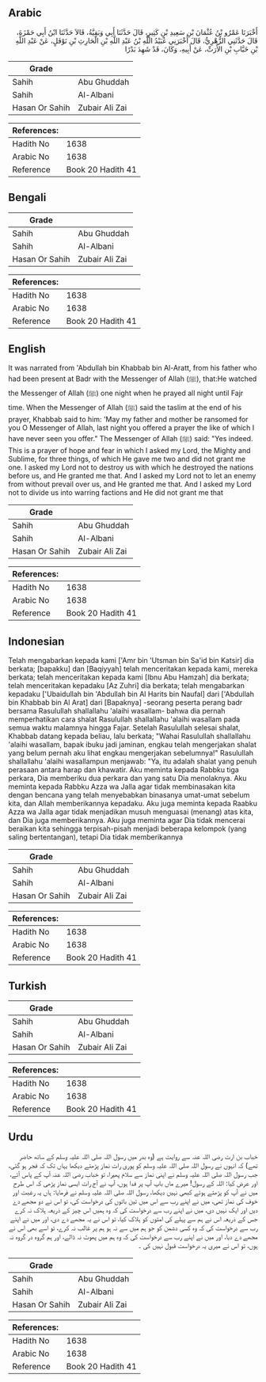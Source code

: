 ## Arabic


<div dir="rtl" lang="ar" style={{fontSize:'larger',backgroundColor:'#f8f9fa',padding:20}}>
أَخْبَرَنَا عَمْرُو بْنُ عُثْمَانَ بْنِ سَعِيدِ بْنِ كَثِيرٍ، قَالَ حَدَّثَنَا أَبِي وَبَقِيَّةُ، قَالاَ حَدَّثَنَا ابْنُ أَبِي حَمْزَةَ، قَالَ حَدَّثَنِي الزُّهْرِيُّ، قَالَ أَخْبَرَنِي عُبَيْدُ اللَّهِ بْنُ عَبْدِ اللَّهِ بْنِ الْحَارِثِ بْنِ نَوْفَلٍ، عَنْ عَبْدِ اللَّهِ بْنِ خَبَّابِ بْنِ الأَرَتِّ، عَنْ أَبِيهِ، وَكَانَ، قَدْ شَهِدَ بَدْرًا
</div>
<div style={{backgroundColor:'#f8f9fa',padding:20, marginBottom: 10}}><table> <thead> <tr> <th>Grade</th> <th></th> </tr> </thead> <tbody> <tr><td>Sahih</td><td>Abu Ghuddah</td></tr><tr><td>Sahih</td><td>Al-Albani</td></tr><tr><td>Hasan Or Sahih</td><td>Zubair Ali Zai</td></tr></tbody></table><table> <thead> <tr> <th>References:</th> <th></th> </tr> </thead> <tbody><tr><td>Hadith No</td><td>1638</td></tr><tr><td>Arabic No</td><td>1638</td></tr><tr><td>Reference</td><td>Book 20 Hadith 41</td></tr></tbody></table></div>

## Bengali


<div dir="ltr" lang="bn" style={{fontSize:'larger',backgroundColor:'#f8f9fa',padding:20}}>

</div>
<div style={{backgroundColor:'#f8f9fa',padding:20, marginBottom: 10}}><table> <thead> <tr> <th>Grade</th> <th></th> </tr> </thead> <tbody> <tr><td>Sahih</td><td>Abu Ghuddah</td></tr><tr><td>Sahih</td><td>Al-Albani</td></tr><tr><td>Hasan Or Sahih</td><td>Zubair Ali Zai</td></tr></tbody></table><table> <thead> <tr> <th>References:</th> <th></th> </tr> </thead> <tbody><tr><td>Hadith No</td><td>1638</td></tr><tr><td>Arabic No</td><td>1638</td></tr><tr><td>Reference</td><td>Book 20 Hadith 41</td></tr></tbody></table></div>

## English


<div dir="ltr" lang="en" style={{fontSize:'larger',backgroundColor:'#f8f9fa',padding:20}}>
It was narrated from 'Abdullah bin Khabbab bin Al-Aratt, from his father who had been present at Badr with the Messenger of Allah (ﷺ), that:He watched the Messenger of Allah (ﷺ) one night when he prayed all night until Fajr time. When the Messenger of Allah (ﷺ) said the taslim at the end of his prayer, Khabbab said to him: 'May my father and mother be ransomed for you O Messenger of Allah, last night you offered a prayer the like of which I have never seen you offer." The Messenger of Allah (ﷺ) said: "Yes indeed. This is a prayer of hope and fear in which I asked my Lord, the Mighty and Sublime, for three things, of which He gave me two and did not grant me one. I asked my Lord not to destroy us with which he destroyed the nations before us, and He granted me that. And I asked my Lord not to let an enemy from without prevail over us, and He granted me that. And I asked my Lord not to divide us into warring factions and He did not grant me that
</div>
<div style={{backgroundColor:'#f8f9fa',padding:20, marginBottom: 10}}><table> <thead> <tr> <th>Grade</th> <th></th> </tr> </thead> <tbody> <tr><td>Sahih</td><td>Abu Ghuddah</td></tr><tr><td>Sahih</td><td>Al-Albani</td></tr><tr><td>Hasan Or Sahih</td><td>Zubair Ali Zai</td></tr></tbody></table><table> <thead> <tr> <th>References:</th> <th></th> </tr> </thead> <tbody><tr><td>Hadith No</td><td>1638</td></tr><tr><td>Arabic No</td><td>1638</td></tr><tr><td>Reference</td><td>Book 20 Hadith 41</td></tr></tbody></table></div>

## Indonesian


<div dir="ltr" lang="id" style={{fontSize:'larger',backgroundColor:'#f8f9fa',padding:20}}>
Telah mengabarkan kepada kami ['Amr bin 'Utsman bin Sa'id bin Katsir] dia berkata; [bapakku] dan [Baqiyyah] telah menceritakan kepada kami, mereka berkata; telah menceritakan kepada kami [Ibnu Abu Hamzah] dia berkata; telah menceritakan kepadaku [Az Zuhri] dia berkata; telah mengabarkan kepadaku ['Ubaidullah bin 'Abdullah bin Al Harits bin Naufal] dari ['Abdullah bin Khabbab bin Al Arat] dari [Bapaknya] -seorang peserta perang badr bersama Rasulullah shallallahu 'alaihi wasallam- bahwa dia pernah memperhatikan cara shalat Rasulullah shallallahu 'alaihi wasallam pada semua waktu malamnya hingga Fajar. Setelah Rasulullah selesai shalat, Khabbab datang kepada beliau, lalu berkata; "Wahai Rasulullah shallallahu 'alaihi wasallam, bapak ibuku jadi jaminan, engkau telah mengerjakan shalat yang belum pernah aku lihat engkau mengerjakan sebelumnya!" Rasulullah shallallahu 'alaihi wasallampun menjawab: "Ya, itu adalah shalat yang penuh perasaan antara harap dan khawatir. Aku meminta kepada Rabbku tiga perkara, Dia memberiku dua perkara dan yang satu Dia menolaknya. Aku meminta kepada Rabbku Azza wa Jalla agar tidak membinasakan kita dengan bencana yang telah menyebabkan binasanya umat-umat sebelum kita, dan Allah memberikannya kepadaku. Aku juga meminta kepada Raabku Azza wa Jalla agar tidak menjadikan musuh menguasai (menang) atas kita, dan Dia juga memberikannya. Aku juga meminta agar Dia tidak mencerai beraikan kita sehingga terpisah-pisah menjadi beberapa kelompok (yang saling bertentangan), tetapi Dia tidak memberikannya
</div>
<div style={{backgroundColor:'#f8f9fa',padding:20, marginBottom: 10}}><table> <thead> <tr> <th>Grade</th> <th></th> </tr> </thead> <tbody> <tr><td>Sahih</td><td>Abu Ghuddah</td></tr><tr><td>Sahih</td><td>Al-Albani</td></tr><tr><td>Hasan Or Sahih</td><td>Zubair Ali Zai</td></tr></tbody></table><table> <thead> <tr> <th>References:</th> <th></th> </tr> </thead> <tbody><tr><td>Hadith No</td><td>1638</td></tr><tr><td>Arabic No</td><td>1638</td></tr><tr><td>Reference</td><td>Book 20 Hadith 41</td></tr></tbody></table></div>

## Turkish


<div dir="ltr" lang="tr" style={{fontSize:'larger',backgroundColor:'#f8f9fa',padding:20}}>

</div>
<div style={{backgroundColor:'#f8f9fa',padding:20, marginBottom: 10}}><table> <thead> <tr> <th>Grade</th> <th></th> </tr> </thead> <tbody> <tr><td>Sahih</td><td>Abu Ghuddah</td></tr><tr><td>Sahih</td><td>Al-Albani</td></tr><tr><td>Hasan Or Sahih</td><td>Zubair Ali Zai</td></tr></tbody></table><table> <thead> <tr> <th>References:</th> <th></th> </tr> </thead> <tbody><tr><td>Hadith No</td><td>1638</td></tr><tr><td>Arabic No</td><td>1638</td></tr><tr><td>Reference</td><td>Book 20 Hadith 41</td></tr></tbody></table></div>

## Urdu


<div dir="rtl" lang="ur" style={{fontSize:'larger',backgroundColor:'#f8f9fa',padding:20}}>
خباب بن ارت رضی اللہ عنہ سے روایت ہے (وہ بدر میں رسول اللہ صلی اللہ علیہ وسلم کے ساتھ حاضر تھے) کہ انہوں نے رسول اللہ صلی اللہ علیہ وسلم کو پوری رات نماز پڑھتے دیکھا یہاں تک کہ فجر ہو گئی، جب رسول اللہ صلی اللہ علیہ وسلم نے اپنی نماز سے سلام پھیرا، تو خباب رضی اللہ عنہ آپ کے پاس آئے، اور عرض کیا: اللہ کے رسول! میرے ماں باپ آپ پر فدا ہوں، آپ نے آج رات ایسی نماز پڑھی کہ اس طرح میں نے آپ کو پڑھتے ہوئے کبھی نہیں دیکھا، رسول اللہ صلی اللہ علیہ وسلم نے فرمایا: ہاں یہ رغبت اور خوف کی نماز تھی، میں نے اپنے رب سے اس میں تین باتوں کی درخواست کی، تو اس نے دو مجھے دے دیں اور ایک نہیں دی، میں نے اپنے رب سے درخواست کی کہ وہ ہمیں اس چیز کے ذریعہ ہلاک نہ کرے جس کے ذریعہ اس نے ہم سے پہلے کی امتوں کو ہلاک کیا، تو اس نے یہ مجھے دے دی، اور میں نے اپنے رب سے درخواست کی کہ وہ کسی دشمن کو جو ہم میں سے نہ ہو ہم پر غالب نہ کرے، تو اسے بھی اس نے مجھے دے دیا، اور میں نے اپنے رب سے درخواست کی کہ وہ ہم میں پھوٹ نہ ڈالے، اور ہم گروہ در گروہ نہ ہوں، تو اس نے میری یہ درخواست قبول نہیں کی ۔
</div>
<div style={{backgroundColor:'#f8f9fa',padding:20, marginBottom: 10}}><table> <thead> <tr> <th>Grade</th> <th></th> </tr> </thead> <tbody> <tr><td>Sahih</td><td>Abu Ghuddah</td></tr><tr><td>Sahih</td><td>Al-Albani</td></tr><tr><td>Hasan Or Sahih</td><td>Zubair Ali Zai</td></tr></tbody></table><table> <thead> <tr> <th>References:</th> <th></th> </tr> </thead> <tbody><tr><td>Hadith No</td><td>1638</td></tr><tr><td>Arabic No</td><td>1638</td></tr><tr><td>Reference</td><td>Book 20 Hadith 41</td></tr></tbody></table></div>
